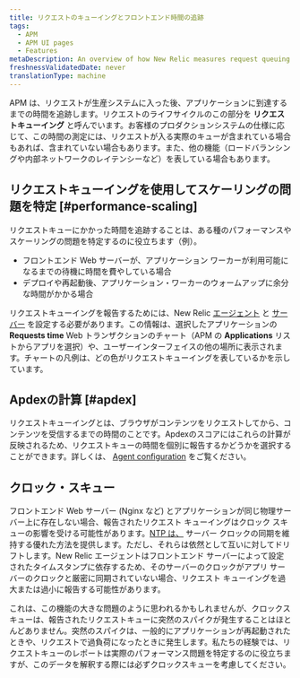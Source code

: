 ```yaml
---
title: リクエストのキューイングとフロントエンド時間の追跡
tags:
  - APM
  - APM UI pages
  - Features
metaDescription: An overview of how New Relic measures request queuing and time spent in frontend web servers and load balancers.
freshnessValidatedDate: never
translationType: machine
---
```


APM は、リクエストが生産システムに入った後、アプリケーションに到達するまでの時間を追跡します。リクエストのライフサイクルのこの部分を **リクエストキューイング** と呼んでいます。お客様のプロダクションシステムの仕様に応じて、この時間の測定には、リクエストが入る実際のキューが含まれている場合もあれば、含まれていない場合もあります。また、他の機能（ロードバランシングや内部ネットワークのレイテンシーなど）を表している場合もあります。

## リクエストキューイングを使用してスケーリングの問題を特定 [#performance-scaling]

リクエストキューにかかった時間を追跡することは、ある種のパフォーマンスやスケーリングの問題を特定するのに役立ちます（例）。

* フロントエンド Web サーバーが、アプリケーション ワーカーが利用可能になるまでの待機に時間を費やしている場合
* デプロイや再起動後、アプリケーション・ワーカーのウォームアップに余分な時間がかかる場合

リクエストキューイングを報告するためには、New Relic [エージェント](/docs/features/configuring-request-queue-reporting) と [サーバー](/docs/features/request-queue-server-configuration-examples) を設定する必要があります。この情報は、選択したアプリケーションの **Requests time** Web トランザクションのチャート（APM の **Applications** リストからアプリを選択）や、ユーザーインターフェイスの他の場所に表示されます。チャートの凡例は、どの色がリクエストキューイングを表しているかを示しています。

## Apdexの計算 [#apdex]

リクエストキューイングとは、ブラウザがコンテンツをリクエストしてから、コンテンツを受信するまでの時間のことです。Apdexのスコアにはこれらの計算が反映されるため、リクエストキューの時間を個別に報告するかどうかを選択することができます。詳しくは、 [Agent configuration](/docs/features/configuring-request-queue-reporting) をご覧ください。

## クロック・スキュー

フロントエンド Web サーバー (Nginx など) とアプリケーションが同じ物理サーバー上に存在しない場合、報告されたリクエスト キューイングはクロック スキューの影響を受ける可能性があります。[NTP は、](http://www.ntp.org/ "リンクが新しいウィンドウで開きます") サーバー クロックの同期を維持する優れた方法を提供します。ただし、それらは依然として互いに対してドリフトします。New Relic エージェントはフロントエンド サーバーによって設定されたタイムスタンプに依存するため、そのサーバーのクロックがアプリ サーバーのクロックと厳密に同期されていない場合、リクエスト キューイングを過大または過小に報告する可能性があります。

これは、この機能の大きな問題のように思われるかもしれませんが、クロックスキューは、報告されたリクエストキューに突然のスパイクが発生することはほとんどありません。突然のスパイクは、一般的にアプリケーションが再起動されたときや、リクエストで過負荷になったときに発生します。私たちの経験では、リクエストキューのレポートは実際のパフォーマンス問題を特定するのに役立ちますが、このデータを解釈する際には必ずクロックスキューを考慮してください。